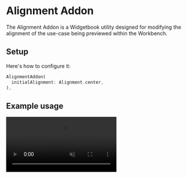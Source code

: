 # Alignment Addon

The Alignment Addon is a Widgetbook utility designed for modifying the alignment of the
use-case being previewed within the Workbench.

## Setup

Here's how to configure it:

```dart
AlignmentAddon(
  initialAlignment: Alignment.center,
),
```

## Example usage

<Video autoPlay muted src="/assets/screenshots/addons/alignment-addon.mov" type="video/mp4" />
